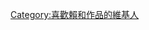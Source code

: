 {{Userbox
  |border-c = #000000
  |border-s = 1
  |id-c     = #FFFFFF
  |id-s     = 12
  |id-fc    = #000000
  |id-a     = left
  |info-c   = #ffffff
  |info-s   = 10
  |info-fc  = #000000
  |id       = [[File:Lōa Hô 01.jpg|33px]]
  |info     = 這個用戶喜歡臺灣新文學之父<br>'''[[賴和]]'''的作品。
}}

[[Category:喜歡賴和作品的維基人]]